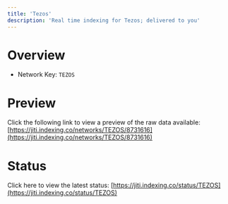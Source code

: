 ```yaml
---
title: 'Tezos'
description: 'Real time indexing for Tezos; delivered to you'
---
```


# Overview
- Network Key: `TEZOS`

# Preview
Click the following link to view a preview of the raw data available: [https://jiti.indexing.co/networks/TEZOS/8731616](https://jiti.indexing.co/networks/TEZOS/8731616)

# Status
Click here to view the latest status: [https://jiti.indexing.co/status/TEZOS](https://jiti.indexing.co/status/TEZOS)
